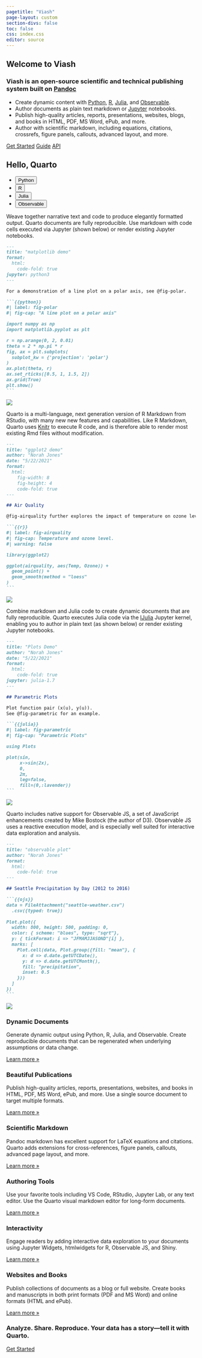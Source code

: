 ```yaml
---
pagetitle: "Viash"
page-layout: custom
section-divs: false
toc: false
css: index.css
editor: source
---
```


::: {.hero-banner}

::: {.hero-image .hero-image-left}
<!-- ![](images/hero_left.png) -->
:::

::: {.content-block}

# Welcome to Viash

### Viash is an open-source scientific and technical publishing system built on [Pandoc](https://pandoc.org)

- Create dynamic content with [Python](documentation/computations/python.qmd), [R](documentation/computations/r.qmd), [Julia](documentation/computations/julia.qmd), and [Observable](documentation/computations/ojs.qmd). 
- Author documents as plain text markdown or [Jupyter](https://jupyter.org/) notebooks.
- Publish high-quality articles, reports, presentations, websites, blogs, and books in HTML, PDF, MS Word, ePub, and more.
- Author with scientific markdown, including equations, citations, crossrefs, figure panels, callouts, advanced layout, and more.

::: {.hero-buttons}
[Get Started](documentation/get-started/){.btn-action-primary .btn-action .btn .btn-success .btn-lg role="button"}
[Guide](documentation/guide/){#btn-guide .btn-action .btn .btn-info .btn-lg role="button"}
[API](documentation/reference/){#btn-guide .btn-action .btn .btn-info .btn-lg role="button"}
::: 

:::

::: {.hero-image .hero-image-right}
<!-- ![](images/hero_right.png) -->
:::

:::


::: {.hello-quarto .alt-background}
::: {.content-block}

::: {.hello-quarto-banner}
# Hello, Quarto 
<ul class="nav nav-pills" id="hello-quarto-tab" role="tablist">
  <li class="nav-item" role="presentation">
    <button class="nav-link active" id="python-tab" data-bs-toggle="tab" data-bs-target="#python" type="button" role="tab" aria-controls="python" aria-selected="true">Python</button>
  </li>
  <li class="nav-item" role="presentation">
    <button class="nav-link" id="knitr-tab" data-bs-toggle="tab" data-bs-target="#knitr" type="button" role="tab" aria-controls="knitr" aria-selected="false">R</button>
  </li>
  <li class="nav-item" role="presentation">
    <button class="nav-link" id="julia-tab" data-bs-toggle="tab" data-bs-target="#julia" type="button" role="tab" aria-controls="julia" aria-selected="false">Julia</button>
  </li>
  <li class="nav-item" role="presentation">
    <button class="nav-link" id="observable-tab" data-bs-toggle="tab" data-bs-target="#observable" type="button" role="tab" aria-controls="observable" aria-selected="false">Observable</button>
  </li>
</ul>
:::

<div class="tab-content" id="hello-quarto-tabcontent">

<div class="tab-pane fade  show active" id="python" role="tabpanel" aria-labelledby="python-tab">

Weave together narrative text and code to produce elegantly formatted output. Quarto documents are fully reproducible. Use markdown with code cells executed via Jupyter (shown below) or render existing Jupyter notebooks.

::: {.grid}
::: {.g-col-lg-6 .g-col-12}
````markdown
---
title: "matplotlib demo"
format:
  html:
    code-fold: true
jupyter: python3
---

For a demonstration of a line plot on a polar axis, see @fig-polar.

```{{python}}
#| label: fig-polar
#| fig-cap: "A line plot on a polar axis"

import numpy as np
import matplotlib.pyplot as plt

r = np.arange(0, 2, 0.01)
theta = 2 * np.pi * r
fig, ax = plt.subplots(
  subplot_kw = {'projection': 'polar'} 
)
ax.plot(theta, r)
ax.set_rticks([0.5, 1, 1.5, 2])
ax.grid(True)
plt.show()
```
````
:::

::: {.hello-output .g-col-lg-6 .g-col-12}

![](images/hello-jupyter.png)

:::
:::

</div>

<div class="tab-pane fade" id="knitr" role="tabpanel" aria-labelledby="knitr-tab">

Quarto is a multi-language, next generation version of R Markdown from RStudio, with many new new features and capabilities. Like R Markdown, Quarto uses [Knitr](https://yihui.org/knitr/) to execute R code, and is therefore able to render most existing Rmd files without modification.

::: {.grid}
::: {.g-col-lg-6 .g-col-12}
````markdown
---
title: "ggplot2 demo"
author: "Norah Jones"
date: "5/22/2021"
format: 
  html:
    fig-width: 8
    fig-height: 4
    code-fold: true
---

## Air Quality

@fig-airquality further explores the impact of temperature on ozone level.

```{{r}}
#| label: fig-airquality
#| fig-cap: Temperature and ozone level.
#| warning: false

library(ggplot2)

ggplot(airquality, aes(Temp, Ozone)) + 
  geom_point() + 
  geom_smooth(method = "loess"
)
```
````
:::

::: {.hello-output .g-col-lg-6 .g-col-12}

![](images/hello-knitr.png)

:::
:::

</div>

<div class="tab-pane fade" id="julia" role="tabpanel" aria-labelledby="julia-tab">

Combine markdown and Julia code to create dynamic documents that are fully reproducible. Quarto executes Julia code via the [IJulia](https://github.com/JuliaLang/IJulia.jl) Jupyter kernel, enabling you to author in plain text (as shown below) or render existing Jupyter notebooks.

::: {.grid}
::: {.g-col-lg-6 .g-col-12}
````markdown
---
title: "Plots Demo"
author: "Norah Jones"
date: "5/22/2021"
format:
  html:
    code-fold: true
jupyter: julia-1.7
---

## Parametric Plots

Plot function pair (x(u), y(u)). 
See @fig-parametric for an example.

```{{julia}}
#| label: fig-parametric
#| fig-cap: "Parametric Plots"

using Plots

plot(sin, 
     x->sin(2x), 
     0, 
     2π, 
     leg=false, 
     fill=(0,:lavender))
```
````
:::

::: {.hello-output .g-col-lg-6 .g-col-12}

![](images/hello-julia.png)

:::
:::

</div>

<div class="tab-pane fade" id="observable" role="tabpanel" aria-labelledby="observable-tab">

Quarto includes native support for Observable JS, a set of JavaScript enhancements created by Mike Bostock (the author of D3). Observable JS uses a reactive execution model, and is especially well suited for interactive data exploration and analysis.



::: {.grid}
::: {.g-col-lg-6 .g-col-12}
````markdown
---
title: "observable plot"
author: "Norah Jones"
format: 
  html: 
    code-fold: true
---

## Seattle Precipitation by Day (2012 to 2016)

```{{ojs}}
data = FileAttachment("seattle-weather.csv")
  .csv({typed: true})
  
Plot.plot({
  width: 800, height: 500, padding: 0,
  color: { scheme: "blues", type: "sqrt"},
  y: { tickFormat: i => "JFMAMJJASOND"[i] },
  marks: [
    Plot.cell(data, Plot.group({fill: "mean"}, {
      x: d => d.date.getUTCDate(),
      y: d => d.date.getUTCMonth(),
      fill: "precipitation", 
      inset: 0.5
    }))
  ]
})
```
````
:::


::: {.hello-output .g-col-lg-6 .g-col-12}

![](images/hello-observable.png)

:::


:::

</div>

</div>



::: {.grid}


:::
:::
:::


::: {.content-block}
::: {.features}

::: {.feature}
### Dynamic Documents
Generate dynamic output using Python, R, Julia, and Observable. Create reproducible documents that can be regenerated when underlying assumptions or data change.

::: {.learn-more}
[Learn more »](documentation/computations/python.qmd)
:::
:::

::: {.feature}
### Beautiful Publications
Publish high-quality articles, reports, presentations, websites, and books in HTML, PDF, MS Word, ePub, and more. Use a single source document to target multiple formats.

::: {.learn-more}
[Learn more »](documentation/output-formats/all-formats.qmd)
:::
:::

::: {.feature}
### Scientific Markdown
Pandoc markdown has excellent support for LaTeX equations and citations. Quarto adds extensions for cross-references, figure panels, callouts, advanced page layout, and more.

::: {.learn-more}
[Learn more »](documentation/authoring/markdown-basics.qmd)
:::
:::

::: {.feature}
### Authoring Tools
Use your favorite tools including VS Code, RStudio, Jupyter Lab, or any text editor. Use the Quarto visual markdown editor for long-form documents.

::: {.learn-more}
[Learn more »](documentation/tools/jupyter-lab.qmd)
:::
:::

::: {.feature}
### Interactivity
Engage readers by adding interactive data exploration to your documents using Jupyter Widgets, htmlwidgets for R, Observable JS, and Shiny.

::: {.learn-more}
[Learn more »](documentation/interactive/)
:::
:::

::: {.feature}
### Websites and Books
Publish collections of documents as a blog or full website. Create books and manuscripts in both print formats (PDF and MS Word) and online formats (HTML and ePub).

::: {.learn-more}
[Learn more »](documentation/websites/)
:::
:::

:::
:::


::: {.get-started .alt-background}
::: {.content-block}

### Analyze. Share. Reproduce. Your data has a story---tell it with Quarto.

[Get Started](documentation/get-started/index.html){.btn-action-primary  .btn-action .btn .btn-success .btn-lg role="button"}

:::
:::

